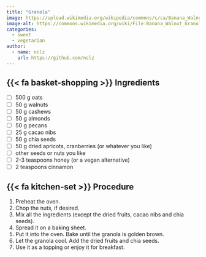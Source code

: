```yaml
---
title: "Granola"
image: https://upload.wikimedia.org/wikipedia/commons/c/ca/Banana_Walnut_Granola_%286796918872%29.jpg 
image-alt: https://commons.wikimedia.org/wiki/File:Banana_Walnut_Granola_(6796918872).jpg
categories:
  - sweet
  - vegetarian
author:
  - name: nclz
    url: https://github.com/nclz
---
```


## {{< fa basket-shopping >}} Ingredients

- [ ] 500 g oats
- [ ] 50 g walnuts
- [ ] 50 g cashews
- [ ] 50 g almonds
- [ ] 50 g pecans
- [ ] 25 g cacao nibs
- [ ] 50 g chia seeds
- [ ] 50 g dried apricots, cranberries (or whatever you like)
- [ ] other seeds or nuts you like
- [ ] 2-3 teaspoons honey (or a vegan alternative)
- [ ] 2 teaspoons cinnamon

## {{< fa kitchen-set >}} Procedure

1. Preheat the oven.
1. Chop the nuts, if desired.
1. Mix all the ingredients (except the dried fruits, cacao nibs and chia seeds).
1. Spread it on a baking sheet.
1. Put it into the oven. Bake until the granola is golden brown.
1. Let the granola cool. Add the dried fruits and chia seeds.
1. Use it as a topping or enjoy it for breakfast. 